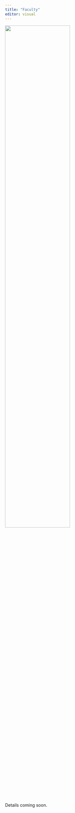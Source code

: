 ```yaml
---
title: "Faculty"
editor: visual
---
```


![](images/Strategy_Centered_blue_grey.png){fig-align="center" width="65%"}

Details coming soon.